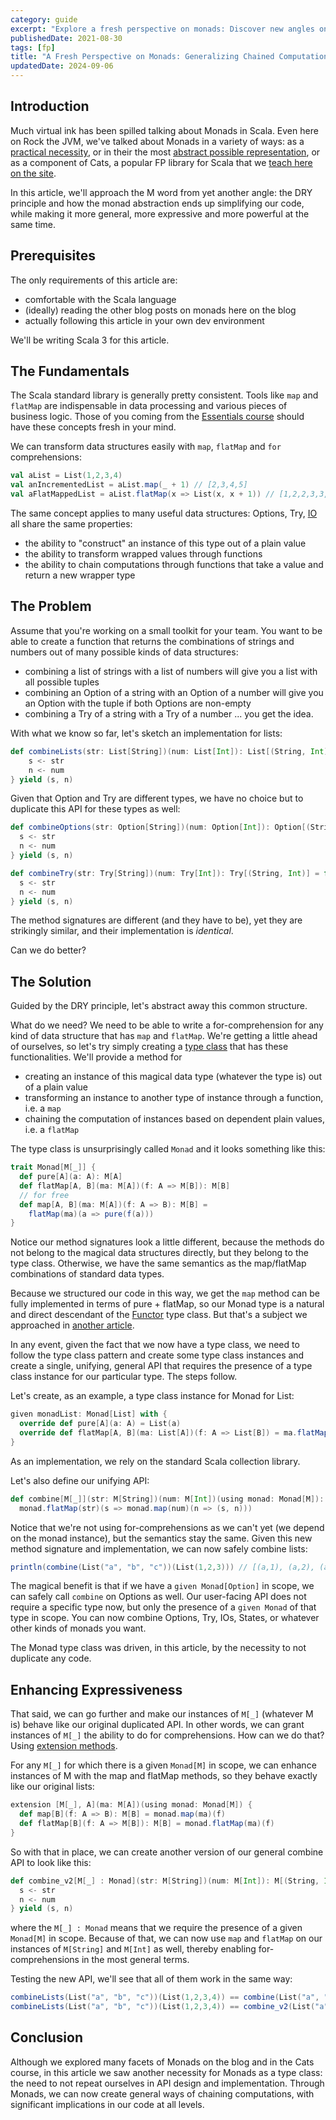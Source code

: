 ```yaml
---
category: guide
excerpt: "Explore a fresh perspective on monads: Discover new angles on this familiar concept with Rock the JVM"
publishedDate: 2021-08-30
tags: [fp]
title: "A Fresh Perspective on Monads: Generalizing Chained Computations"
updatedDate: 2024-09-06
---
```


## Introduction

Much virtual ink has been spilled talking about Monads in Scala. Even here on Rock the JVM, we've talked about Monads in a variety of ways: as a [practical necessity](/articles/an-introduction-to-monads-in-scala), or in their the most [abstract possible representation](a-monad-is-a-monoid-in-the-category-of-endofunctors-scala), or as a component of Cats, a popular FP library for Scala that we [teach here on the site](/courses/cats).

In this article, we'll approach the M word from yet another angle: the DRY principle and how the monad abstraction ends up simplifying our code, while making it more general, more expressive and more powerful at the same time.

## Prerequisites

The only requirements of this article are:

- comfortable with the Scala language
- (ideally) reading the other blog posts on monads here on the blog
- actually following this article in your own dev environment

We'll be writing Scala 3 for this article.

## The Fundamentals

The Scala standard library is generally pretty consistent. Tools like `map` and `flatMap` are indispensable in data processing and various pieces of business logic. Those of you coming from the [Essentials course](/courses/scala-essentials) should have these concepts fresh in your mind.

We can transform data structures easily with `map`, `flatMap` and `for` comprehensions:

```scala
val aList = List(1,2,3,4)
val anIncrementedList = aList.map(_ + 1) // [2,3,4,5]
val aFlatMappedList = aList.flatMap(x => List(x, x + 1)) // [1,2,2,3,3,4,4,5]
```

The same concept applies to many useful data structures: Options, Try, [IO](/courses/cats-effect) all share the same properties:

- the ability to "construct" an instance of this type out of a plain value
- the ability to transform wrapped values through functions
- the ability to chain computations through functions that take a value and return a new wrapper type

## The Problem

Assume that you're working on a small toolkit for your team. You want to be able to create a function that returns the combinations of strings and numbers out of many possible kinds of data structures:

- combining a list of strings with a list of numbers will give you a list with all possible tuples
- combining an Option of a string with an Option of a number will give you an Option with the tuple if both Options are non-empty
- combining a Try of a string with a Try of a number ... you get the idea.

With what we know so far, let's sketch an implementation for lists:

```scala
def combineLists(str: List[String])(num: List[Int]): List[(String, Int)] = for {
    s <- str
    n <- num
} yield (s, n)
```

Given that Option and Try are different types, we have no choice but to duplicate this API for these types as well:

```scala
def combineOptions(str: Option[String])(num: Option[Int]): Option[(String, Int)] = for {
  s <- str
  n <- num
} yield (s, n)

def combineTry(str: Try[String])(num: Try[Int]): Try[(String, Int)] = for {
  s <- str
  n <- num
} yield (s, n)
```

The method signatures are different (and they have to be), yet they are strikingly similar, and their implementation is _identical_.

Can we do better?

## The Solution

Guided by the DRY principle, let's abstract away this common structure.

What do we need? We need to be able to write a for-comprehension for any kind of data structure that has `map` and `flatMap`. We're getting a little ahead of ourselves, so let's try simply creating a [type class](/articles/why-are-scala-type-classes-useful) that has these functionalities. We'll provide a method for

- creating an instance of this magical data type (whatever the type is) out of a plain value
- transforming an instance to another type of instance through a function, i.e. a `map`
- chaining the computation of instances based on dependent plain values, i.e. a `flatMap`

The type class is unsurprisingly called `Monad` and it looks something like this:

```scala
trait Monad[M[_]] {
  def pure[A](a: A): M[A]
  def flatMap[A, B](ma: M[A])(f: A => M[B]): M[B]
  // for free
  def map[A, B](ma: M[A])(f: A => B): M[B] =
    flatMap(ma)(a => pure(f(a)))
}
```

Notice our method signatures look a little different, because the methods do not belong to the magical data structures directly, but they belong to the type class. Otherwise, we have the same semantics as the map/flatMap combinations of standard data types.

Because we structured our code in this way, we get the `map` method can be fully implemented in terms of pure + flatMap, so our Monad type is a natural and direct descendant of the [Functor](/articles/what-the-functor) type class. But that's a subject we approached in [another article](/articles/cats-essential-type-class-hierarchy).

In any event, given the fact that we now have a type class, we need to follow the type class pattern and create some type class instances and create a single, unifying, general API that requires the presence of a type class instance for our particular type. The steps follow.

Let's create, as an example, a type class instance for Monad for List:

```scala
given monadList: Monad[List] with {
  override def pure[A](a: A) = List(a)
  override def flatMap[A, B](ma: List[A])(f: A => List[B]) = ma.flatMap(f)
}
```

As an implementation, we rely on the standard Scala collection library.

Let's also define our unifying API:

```scala
def combine[M[_]](str: M[String])(num: M[Int])(using monad: Monad[M]): M[(String, Int)] =
  monad.flatMap(str)(s => monad.map(num)(n => (s, n)))
```

Notice that we're not using for-comprehensions as we can't yet (we depend on the monad instance), but the semantics stay the same. Given this new method signature and implementation, we can now safely combine lists:

```scala
println(combine(List("a", "b", "c"))(List(1,2,3))) // [(a,1), (a,2), (a,3), (b,1), (b,2), (b,3), (c,1), (c,2), (c,3)]
```

The magical benefit is that if we have a `given Monad[Option]` in scope, we can safely call `combine` on Options as well. Our user-facing API does not require a specific type now, but only the presence of a `given Monad` of that type in scope. You can now combine Options, Try, IOs, States, or whatever other kinds of monads you want.

The Monad type class was driven, in this article, by the necessity to not duplicate any code.

## Enhancing Expressiveness

That said, we can go further and make our instances of `M[_]` (whatever M is) behave like our original duplicated API. In other words, we can grant instances of `M[_]` the ability to do for comprehensions. How can we do that? Using [extension methods](/articles/scala-3-extension-methods).

For any `M[_]` for which there is a given `Monad[M]` in scope, we can enhance instances of M with the map and flatMap methods, so they behave exactly like our original lists:

```scala
extension [M[_], A](ma: M[A])(using monad: Monad[M]) {
  def map[B](f: A => B): M[B] = monad.map(ma)(f)
  def flatMap[B](f: A => M[B]): M[B] = monad.flatMap(ma)(f)
}
```

So with that in place, we can create another version of our general combine API to look like this:

```scala
def combine_v2[M[_] : Monad](str: M[String])(num: M[Int]): M[(String, Int)] = for {
  s <- str
  n <- num
} yield (s, n)
```

where the `M[_] : Monad` means that we require the presence of a given `Monad[M]` in scope. Because of that, we can now use `map` and `flatMap` on our instances of `M[String]` and `M[Int]` as well, thereby enabling for-comprehensions in the most general terms.

Testing the new API, we'll see that all of them work in the same way:

```scala
combineLists(List("a", "b", "c"))(List(1,2,3,4)) == combine(List("a", "b", "c"))(List(1,2,3,4)) // true
combineLists(List("a", "b", "c"))(List(1,2,3,4)) == combine_v2(List("a", "b", "c"))(List(1,2,3,4)) // true
```

## Conclusion

Although we explored many facets of Monads on the blog and in the Cats course, in this article we saw another necessity for Monads as a type class: the need to not repeat ourselves in API design and implementation. Through Monads, we can now create general ways of chaining computations, with significant implications in our code at all levels.
